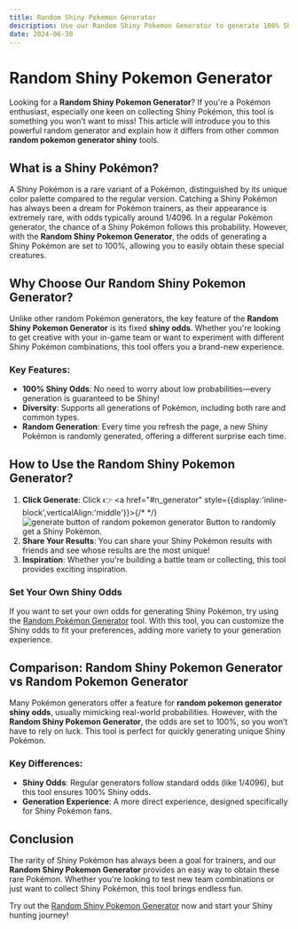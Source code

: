 ```yaml
---
title: Random Shiny Pokemon Generator
description: Use our Random Shiny Pokemon Generator to generate 100% Shiny Pokémon! The best tool designed for Pokémon fans—get your unique Shiny Pokémon now!
date: 2024-06-30
---
```



<GeneratorTool title="Random Shiny Pokemon Generator" fixedShinyPercent={100} fixedShinyTipChecked={false} initGenerate={true} />

# Random Shiny Pokemon Generator

Looking for a **Random Shiny Pokemon Generator**? If you're a Pokémon enthusiast, especially one keen on collecting Shiny Pokémon, this tool is something you won’t want to miss! This article will introduce you to this powerful random generator and explain how it differs from other common **random pokemon generator shiny** tools.

## What is a Shiny Pokémon?

A Shiny Pokémon is a rare variant of a Pokémon, distinguished by its unique color palette compared to the regular version. Catching a Shiny Pokémon has always been a dream for Pokémon trainers, as their appearance is extremely rare, with odds typically around 1/4096. In a regular Pokémon generator, the chance of a Shiny Pokémon follows this probability. However, with the **Random Shiny Pokemon Generator**, the odds of generating a Shiny Pokémon are set to 100%, allowing you to easily obtain these special creatures.

## Why Choose Our Random Shiny Pokemon Generator?

Unlike other random Pokémon generators, the key feature of the **Random Shiny Pokemon Generator** is its fixed **shiny odds**. Whether you're looking to get creative with your in-game team or want to experiment with different Shiny Pokémon combinations, this tool offers you a brand-new experience.

### Key Features:

- **100% Shiny Odds**: No need to worry about low probabilities—every generation is guaranteed to be Shiny!
- **Diversity**: Supports all generations of Pokémon, including both rare and common types.
- **Random Generation**: Every time you refresh the page, a new Shiny Pokémon is randomly generated, offering a different surprise each time.

## How to Use the Random Shiny Pokemon Generator?

1. **Click Generate**: Click 👉 <a href="#n_generator" style={{display:'inline-block',verticalAlign:'middle'}}>{/* 
 */}<img src="/img/docs/generate-button.webp" alt="generate button of random pokemon generator" width={100} /></a> 
 Button to randomly get a Shiny Pokémon.
2. **Share Your Results**: You can share your Shiny Pokémon results with friends and see whose results are the most unique!
3. **Inspiration**: Whether you're building a battle team or collecting, this tool provides exciting inspiration.

### Set Your Own Shiny Odds

If you want to set your own odds for generating Shiny Pokémon, try using the [Random Pokémon Generator](/) tool. With this tool, you can customize the Shiny odds to fit your preferences, adding more variety to your generation experience.

## Comparison: Random Shiny Pokemon Generator vs Random Pokemon Generator

Many Pokémon generators offer a feature for **random pokemon generator shiny odds**, usually mimicking real-world probabilities. However, with the **Random Shiny Pokemon Generator**, the odds are set to 100%, so you won’t have to rely on luck. This tool is perfect for quickly generating unique Shiny Pokémon.

### Key Differences:

- **Shiny Odds**: Regular generators follow standard odds (like 1/4096), but this tool ensures 100% Shiny odds.
- **Generation Experience**: A more direct experience, designed specifically for Shiny Pokémon fans.

## Conclusion

The rarity of Shiny Pokémon has always been a goal for trainers, and our **Random Shiny Pokemon Generator** provides an easy way to obtain these rare Pokémon. Whether you're looking to test new team combinations or just want to collect Shiny Pokémon, this tool brings endless fun.

Try out the [Random Shiny Pokemon Generator](/tools/random-shiny-pokemon-generator) now and start your Shiny hunting journey!
